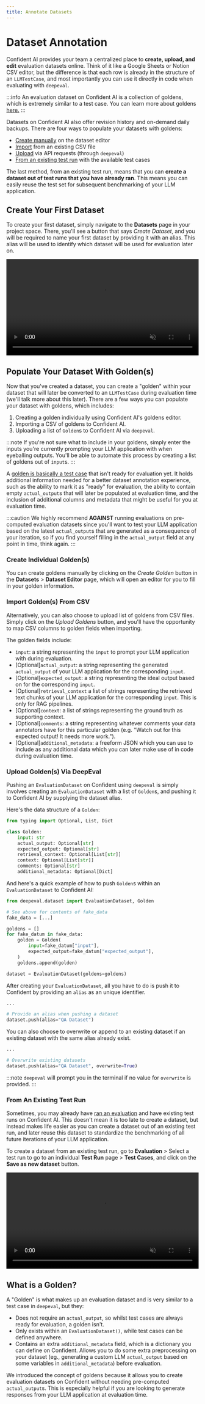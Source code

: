 ```yaml
---
title: Annotate Datasets
---
```


# Dataset Annotation

Confident AI provides your team a centralized place to **create, upload, and edit** evaluation datasets online. Think of it like a Google Sheets or Notion CSV editor, but the difference is that each row is already in the structure of an `LLMTestCase`, and most importantly you can use it directly in code when evaluating with `deepeval`.

:::info
An evaluation dataset on Confident AI is a collection of goldens, which is extremely similar to a test case. You can learn more about goldens [here.](#what-is-a-golden)
:::

Datasets on Confident AI also offer revision history and on-demand daily backups. There are four ways to populate your datasets with goldens:

- [Create manually](#create-individual-goldens) on the dataset editor
- [Import](#import-goldens-from-csv) from an existing CSV file
- [Upload](#upload-goldens-via-deepeval) via API requests (through `deepeval`)
- [From an existing test run](#from-an-existing-test-run) with the available test cases

The last method, from an existing test run, means that you can **create a dataset out of test runs that you have already ran**. This means you can easily reuse the test set for subsequent benchmarking of your LLM application.

## Create Your First Dataset

To create your first dataset, simply navigate to the **Datasets** page in your project space. There, you'll see a button that says _Create Dataset_, and you will be required to name your first dataset by providing it with an alias. This alias will be used to identify which dataset will be used for evaluation later on.

<video width="100%" controls muted playsInline>
  <source
    src="https://confident-docs.s3.us-east-1.amazonaws.com/confident-create-dataset.mp4"
    type="video/mp4"
  />
</video>

## Populate Your Dataset With Golden(s)

Now that you've created a dataset, you can create a "golden" within your dataset that will later be converted to an `LLMTestCase` during evaluation time (we'll talk more about this later). There are a few ways you can populate your dataset with goldens, which includes:

1. Creating a golden individually using Confident AI's goldens editor.
2. Importing a CSV of goldens to Confident AI.
3. Uploading a list of `Golden`s to Confident AI via `deepeval`.

:::note
If you're not sure what to include in your goldens, simply enter the inputs you're currently prompting your LLM application with when eyeballing outputs. You'll be able to automate this process by creating a list of goldens out of `input`s.
:::

A [golden is basically a test case](#what-is-a-golden) that isn't ready for evaluation yet. It holds additional information needed for a better dataset annotation experience, such as the ability to mark it as "ready" for evaluation, the ability to contain empty `actual_output`s that will later be populated at evaluation time, and the inclusion of additional columns and metadata that might be useful for you at evaluation time.

:::caution
We highly recommend **AGAINST** running evaluations on pre-computed evaluation datasets since you'll want to test your LLM application based on the latest `actual_output`s that are generated as a consequence of your iteration, so if you find yourself filling in the `actual_output` field at any point in time, think again.
:::

### Create Individual Golden(s)

You can create goldens manually by clicking on the _Create Golden_ button in the **Datasets** > **Dataset Editor** page, which will open an editor for you to fill in your golden information.

### Import Golden(s) From CSV

Alternatively, you can also choose to upload list of goldens from CSV files. Simply click on the _Upload Goldens_ button, and you'll have the opportunity to map CSV columns to golden fields when importing.

The golden fields include:

- `input`: a string representing the `input` to prompt your LLM application with during evaluation.
- [Optional]`actual_output`: a string representing the generated `actual_output` of your LLM application for the corresponding `input`.
- [Optional]`expected_output`: a string representing the ideal output based on for the corresponding `input`.
- [Optional]`retrieval_context` a list of strings representing the retrieved text chunks of your LLM application for the corresponding `input`. This is only for RAG pipelines.
- [Optional]`context`: a list of strings representing the ground truth as supporting context.
- [Optional]`comments`: a string representing whatever comments your data annotators have for this particular golden (e.g. "Watch out for this expected output! It needs more work.").
- [Optional]`additional_metadata`: a freeform JSON which you can use to include as any additional data which you can later make use of in code during evaluation time.

### Upload Golden(s) Via DeepEval

Pushing an `EvaluationDataset` on Confident using `deepeval` is simply involves creating an `EvaluationDataset` with a list of `Golden`s, and pushing it to Confident AI by supplying the dataset alias.

Here's the data structure of a `Golden`:

```python
from typing import Optional, List, Dict

class Golden:
    input: str
    actual_output: Optional[str]
    expected_output: Optional[str]
    retrieval_context: Optional[List[str]]
    context: Optional[List[str]]
    comments: Optional[str]
    additional_metadata: Optional[Dict]
```

And here's a quick example of how to push `Golden`s within an `EvaluationDataset` to Confident AI:

```python
from deepeval.dataset import EvaluationDataset, Golden

# See above for contents of fake_data
fake_data = [...]

goldens = []
for fake_datum in fake_data:
    golden = Golden(
        input=fake_datum["input"],
        expected_output=fake_datum["expected_output"],
    )
    goldens.append(golden)

dataset = EvaluationDataset(goldens=goldens)
```

After creating your `EvaluationDataset`, all you have to do is push it to Confident by providing an `alias` as an unique identifier.

```python
...

# Provide an alias when pushing a dataset
dataset.push(alias="QA Dataset")
```

You can also choose to overwrite or append to an existing dataset if an existing dataset with the same alias already exist.

```python
...

# Overwrite existing datasets
dataset.push(alias="QA Dataset", overwrite=True)
```

:::note
`deepeval` will prompt you in the terminal if no value for `overwrite` is provided.
:::

### From An Existing Test Run

Sometimes, you may already have [ran an evaluation](/confident-ai/confident-ai-testing-n-evaluation-test-run) and have existing test runs on Confident AI. This doesn't mean it is too late to create a dataset, but instead makes life easier as you can create a dataset out of an existing test run, and later reuse this dataset to standardize the benchmarking of all future iterations of your LLM application.

To create a dataset from an existing test run, go to **Evaluation** > Select a test run to go to an individual **Test Run** page > **Test Cases**, and click on the **Save as new dataset** button.

<video width="100%" controls muted playsInline>
  <source
    src="https://confident-docs.s3.us-east-1.amazonaws.com/confident-dataset-from-test-run.mp4"
    type="video/mp4"
  />
</video>

## What is a Golden?

A "Golden" is what makes up an evaluation dataset and is very similar to a test case in `deepeval`, but they:

- Does not require an `actual_output`, so whilst test cases are always ready for evaluation, a golden isn't.
- Only exists within an `EvaluationDataset()`, while test cases can be defined anywhere.
- Contains an extra `additional_metadata` field, which is a dictionary you can define on Confident. Allows you to do some extra preprocessing on your dataset (eg., generating a custom LLM `actual_output` based on some variables in `additional_metadata`) before evaluation.

We introduced the concept of goldens because it allows you to create evaluation datasets on Confident without needing pre-computed `actual_output`s. This is especially helpful if you are looking to generate responses from your LLM application at evaluation time.
